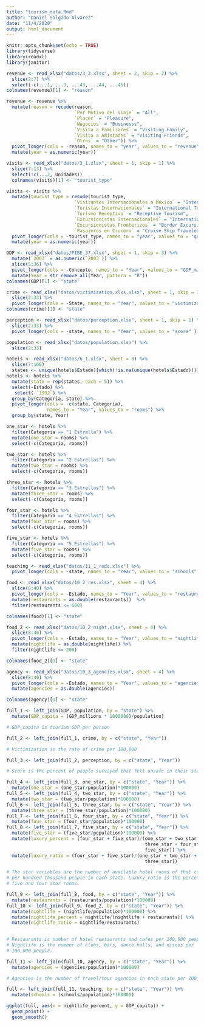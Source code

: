 ```yaml
---
title: "tourism_data.Rmd"
author: "Daniel Salgado-Alvarez"
date: "11/4/2020"
output: html_document
---
```


```r
knitr::opts_chunk$set(echo = TRUE)
library(tidyverse) 
library(readxl) 
library(janitor)
```

```r
revenue <- read_xlsx("datos/3_3.xlsx", sheet = 2, skip = 2) %>%
  slice(2:7) %>%
  select(-c(...1, ...3, ...43, ...44, ...45))
colnames(revenue)[1] <- "reason"

revenue <- revenue %>%
  mutate(reason = recode(reason, 
                         `Por Motivo del Viaje` = "All", 
                         `Placer` = "Pleasure", 
                         `Negocios` = "Businesss", 
                         `Visita a Familiares` = "Visiting Family", 
                         `Visita a Amistades` = "Visiting Friends",
                         `Otros` = "Other")) %>%
  pivot_longer(cols = -reason, names_to = "year", values_to = "revenue") %>%
  mutate(year = as.numeric(year))
```

```r
visits <- read_xlsx("datos/3_1.xlsx", sheet = 1, skip = 1) %>%
  slice(7:13) %>%
  select(!c(...2, Unidades)) 
  colnames(visits)[1] <- "tourist_type"

visits <- visits %>%
  mutate(tourist_type = recode(tourist_type, 
                         `Visitantes Internacionales a México` = "International Visitors", 
                         `Turistas Internacionales` = "International Tourists", 
                         `Turismo Receptivo` = "Receptive Tourism", 
                         `Excursionistas Internacionales` = "International Excusions/Day Trips", 
                         `Excursionistas Fronterizos` = "Border Excursions/ Day Trip",
                         `Pasajeros en Crucero` = "Cruise Ship Travelers")) %>%
  pivot_longer(cols = -tourist_type, names_to = "year", values_to = "quantity") %>%
  mutate(year = as.numeric(year))
```

```r
GDP <- read_xlsx("datos/PIBE_37.xlsx", sheet = 1, skip = 3) %>%
  mutate(`2003` = as.numeric(`2003`)) %>%
  slice(5:36) %>%
  pivot_longer(cols = -Concepto, names_to = "Year", values_to = "GDP_millions" ) %>%
  mutate(Year = str_remove_all(Year, pattern = "R"))
colnames(GDP)[1] <- "state"
```

```r
crime <- read_xlsx("datos/victimization.xlxs.xlsx", sheet = 1, skip = 1) %>%
  slice(2:33) %>%
  pivot_longer(cols = -State, names_to = "Year", values_to = "victimization" )
colnames(crime)[1] <- "state"

perception <- read_xlsx("datos/perception.xlsx", sheet = 1, skip = 1) %>%
  slice(2:33) %>%
  pivot_longer(cols = -state, names_to = "Year", values_to = "score" )

population <- read_xlsx("datos/population.xlsx") %>%
  slice(2:33) 
```

```r
hotels <- read_xlsx("datos/6_1.xlsx", sheet = 8) %>%
  slice(7:166) 
  states <- unique(hotels$Estado)[which(!is.na(unique(hotels$Estado)))]
hotels <- hotels %>%
  mutate(state = rep(states, each = 5)) %>%
  select(-Estado) %>%
   select(-`1992`) %>%
  group_by(Categoria, state) %>%
  pivot_longer(cols = -c(state, Categoria), 
               names_to = "Year", values_to = "rooms") %>%
  group_by(state, Year) 

one_star <- hotels %>%
  filter(Categoria == "1 Estrella") %>%
  mutate(one_star = rooms) %>%
  select(-c(Categoria, rooms)) 

two_star <- hotels %>%
  filter(Categoria == "2 Estrellas") %>%
  mutate(two_star = rooms) %>%
  select(-c(Categoria, rooms))

three_star <- hotels %>%
  filter(Categoria == "3 Estrellas") %>%
  mutate(three_star = rooms) %>%
  select(-c(Categoria, rooms)) 

four_star <- hotels %>%
  filter(Categoria == "4 Estrellas") %>%
  mutate(four_star = rooms) %>%
  select(-c(Categoria, rooms)) 

five_star <- hotels %>%
  filter(Categoria == "5 Estrellas") %>%
  mutate(five_star = rooms) %>%
  select(-c(Categoria, rooms)) 
```

```r
teaching <- read_xlsx("datos/11_1_redo.xlsx") %>%
  pivot_longer(cols = -state, names_to = "Year", values_to = "schools" )


```

```r
food <- read_xlsx("datos/10_2_res.xlsx", sheet = 4) %>%
  slice(8:40) %>%
  pivot_longer(cols = -Estado, names_to = "Year", values_to = "restaurants" ) %>%
  mutate(restaurants = as.double(restaurants))  %>%
  filter(restaurants <= 600)

colnames(food)[1] <- "state"

food_2 <- read_xlsx("datos/10_2_night.xlsx", sheet = 4) %>%
  slice(8:40) %>%
  pivot_longer(cols = -Estado, names_to = "Year", values_to = "nightlife" ) %>%
  mutate(nightlife = as.double(nightlife)) %>%
  filter(nightlife <= 200)

colnames(food_2)[1] <- "state"


```

```r
agency <- read_xlsx("datos/10_3_agencies.xlsx", sheet = 4) %>%
  slice(8:40) %>%
  pivot_longer(cols = -Estado, names_to = "Year", values_to = "agencies" ) %>%
  mutate(agencies = as.double(agencies)) 

colnames(agency)[1] <- "state"
```


```r
full_1 <- left_join(GDP, population, by = "state") %>%
  mutate(GDP_capita = (GDP_millions * 1000000)/population)

# GDP_capita is tourism GDP per person

full_2 <- left_join(full_1, crime, by = c("state", "Year"))

# Victimization is the rate of crime per 100,000

full_3 <- left_join(full_2, perception, by = c("state", "Year"))

# Score is the percent of people surveyed that felt unsafe in their state

full_4 <- left_join(full_3, one_star, by = c("state", "Year")) %>%
  mutate(one_star = (one_star/population)*100000)
full_5 <- left_join(full_4, two_star, by = c("state", "Year")) %>%
  mutate(two_star = (two_star/population)*100000)
full_6 <- left_join(full_5, three_star, by = c("state", "Year")) %>%
  mutate(three_star = (three_star/population)*100000)
full_7 <- left_join(full_6, four_star, by = c("state", "Year")) %>%
  mutate(four_star = (four_star/population)*100000)
full_8 <- left_join(full_7, five_star, by = c("state", "Year")) %>%
  mutate(five_star = (five_star/population)*100000) %>%
  mutate(luxury_percent = (four_star + five_star)/(one_star + two_star + 
                                                   three_star + four_star + 
                                                   five_star)) %>%
  mutate(luxury_ratio = (four_star + five_star)/(one_star + two_star + 
                                                   three_star))

# The star variables are the number of available hotel rooms of that category 
# per hundred thousand people in each state. Luxury_ratio is the percent of
# five and four star rooms.

full_9 <- left_join(full_8, food, by = c("state", "Year")) %>%
  mutate(restaurants = (restaurants/population)*100000)
full_10 <- left_join(full_9, food_2, by = c("state", "Year")) %>%
  mutate(nightlife = (nightlife/population)*100000) %>%
  mutate(nightlife_percent = nightlife/(nightlife + restaurants)) %>%
  mutate(nightlife_ratio = nightlife/restaurants)
  

# Restaurants is number of hotel restaurants and cafes per 100,000 people. 
# Nightlife is the number of clubs, bars, dance halls, and discos per 
# 100,000 people.

full_11 <- left_join(full_10, agency, by = c("state", "Year")) %>%
  mutate(agencies = (agencies/population)*100000) 

# Agencies is the number of travel/tour agencies in each state per 100,000 

full <- left_join(full_11, teaching, by = c("state", "Year")) %>%
  mutate(schools = (schools/population)*100000) 

ggplot(full, aes(x = nightlife_percent, y = GDP_capita)) +
  geom_point() +
  geom_smooth()


```

